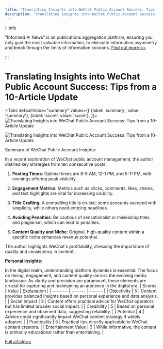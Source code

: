 ```yaml
---
title: "Translating Insights into WeChat Public Account Success: Tips from a 10-Article Update"
description: "Translating Insights into WeChat Public Account Success: Tips from a 10-Article Update"
---
```



:::info

"Informed AI News" is an publications aggregation platform, ensuring you only gain the most valuable information, to eliminate information asymmetry and break through the limits of information cocoons.  [Find out more >>](/)

:::

# Translating Insights into WeChat Public Account Success: Tips from a 10-Article Update


<Tabs
	defaultValue="summary"
	values={[
	{label: 'summary', value: 'summary'},
	{label: 'score', value: 'score'},
]}>
<TabItem value="summary">
<img
  src="https://image.informedainews.com/2024/06/06/To-Qr9-1717676071-0.jpg"
  alt="Translating Insights into WeChat Public Account Success: Tips from a 10-Article Update"
/>

<img
  src="https://image.informedainews.com/2024/06/06/To-KPR-1717676071-1.jpg"
  alt="Translating Insights into WeChat Public Account Success: Tips from a 10-Article Update"
/>



Summary of WeChat Public Account Insights:

In a recent exploration of WeChat public account management, the author distilled key strategies from ten consecutive posts:

1. **Posting Times**: Optimal times are 8-9 AM, 12-1 PM, and 5-11 PM, with evenings offering peak visibility.

2. **Engagement Metrics**: Metrics such as clicks, comments, likes, shares, and text highlights are vital for increasing visibility.

3. **Title Crafting**: A compelling title is crucial; some accounts succeed with simplicity, while others need enticing headlines.

4. **Avoiding Penalties**: Be cautious of sensationalist or misleading titles, and plagiarism, which can lead to penalties.

5. **Content Quality and Niche**: Original, high-quality content within a specific niche enhances revenue potential.

The author highlights WeChat's profitability, stressing the importance of quality and consistency in content.

**Personal Insights**:

In the digital realm, understanding platform dynamics is essential. The focus on timing, engagement, and content quality mirrors the evolving media landscape. As clarity and precision are paramount, these elements are crucial for capturing and maintaining an audience in the digital era.
</TabItem>
<TabItem value="score">
	| Scores     | Value   | Explanation |
	| -------- | ------- | ------- |
	| Objectivity  | 5    | Content provides balanced insights based on personal experience and data analysis.    |
	| Social Impact | 3     | Content offers practical advice for WeChat operators but has limited broader social impact.    |
	| Credibility    | 5    | Based on personal experience and observed data, suggesting reliability.    |
	| Potential    | 4    | Advice could significantly impact WeChat content strategy if widely adopted.    |
	| Practicality    | 5    | Practical tips directly applicable to WeChat content creators.    |
	| Entertainment Value    | 3    | While informative, the content is primarily educational rather than entertaining.    |
</TabItem>
</Tabs>

[Full article>>](https://www.woshipm.com/operate/6066180.html)
